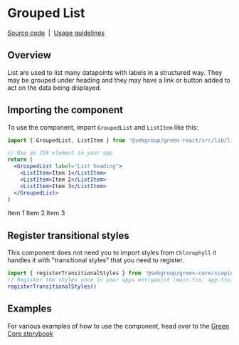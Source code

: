 
<Meta of={GroupedListStories} />

# Grouped List

[Source code](https://github.com/seb-oss/green/tree/main/libs/react/src/lib/grouped-list)
&nbsp;|&nbsp;
[Usage guidelines](https://designlibrary.sebgroup.com/components/lists)

## Overview

List are used to list many datapoints with labels in a structured way. They may be grouped under heading and they may have a link or button added to act on the data being displayed.

## Importing the component

To use the component, import `GroupedList` and `ListItem` like this:

```jsx
import { GroupedList, ListItem } from '@sebgroup/green-react/src/lib/list'

// Use as JSX element in your app
return (
  <GroupedList label="List heading">
    <ListItem>Item 1</ListItem>
    <ListItem>Item 2</ListItem>
    <ListItem>Item 3</ListItem>
  </GroupedList>
)
```

<Canvas>
  <GroupedList label="List heading">
    <ListItem>Item 1</ListItem>
    <ListItem>Item 2</ListItem>
    <ListItem>Item 3</ListItem>
  </GroupedList>
</Canvas>

## Register transitional styles

This component does not need you to import styles from `Chlorophyll` it handles it with "transitional styles" that you need to register.

```jsx
import { registerTransitionalStyles } from '@sebgroup/green-core/scoping'
// Register the styles once in your apps entrypoint (main.tsx, app.tsx) file
registerTransitionalStyles()
```

## Examples

For various examples of how to use the component, head over to the [Green Core storybook](https://storybook.seb.io/latest/core/?path=/story/components-grouped-list--page)
